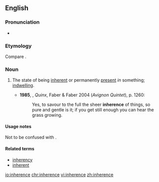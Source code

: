 ==English==
{{wikipedia}}
===Pronunciation===
*{{a|UK}} {{IPA|/ɪnˈhɪəɹəns/}}

===Etymology===
Compare {{etyl|fr|-}} {{term|inhérence|lang=fr}}.

===Noun===
{{en-noun|-}}

# The state of being [[inherent]] or permanently [[present]] ''in'' something; [[indwelling]].
#: {{rfquotek|Jeremy Taylor}}
#*'''1985''', {{w|Lawrence Durrell}}, ''Quinx'', Faber & Faber 2004 (''Avignon Quintet''), p. 1260:
#*:Yes, to savour to the full the sheer '''inherence''' of things, so pure and gentle is it; if you get still enough you can hear the grass growing.

====Usage notes====
Not to be confused with {{term|inherency|lang=en}}.

====Related terms====
* [[inherency]]
* [[inherent]]

[[io:inherence]]
[[chr:inherence]]
[[vi:inherence]]
[[zh:inherence]]